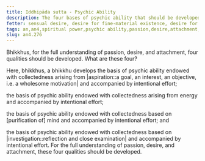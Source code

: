 ```yaml
---
title: Iddhipāda sutta - Psychic Ability
description: The four bases of psychic ability that should be developed for the full understanding of passion, desire, and attachment.
fetter: sensual desire, desire for fine-material existence, desire for immaterial existence, conceit, restlessness, ignorance
tags: an,an4,spiritual power,psychic ability,passion,desire,attachment,collectedness,goal,aspiration,interest,objective,intention,effort,persistence,mind,consciousness,investigation,reflection,close examination
slug: an4.276
---
```


Bhikkhus, for the full understanding of passion, desire, and attachment, four qualities should be developed. What are these four?

Here, bhikkhus, a bhikkhu develops the basis of psychic ability endowed with collectedness arising from |aspiration::a goal, an interest, an objective, i.e. a wholesome motivation| and accompanied by intentional effort;

the basis of psychic ability endowed with collectedness arising from energy and accompanied by intentional effort;

the basis of psychic ability endowed with collectedness based on [purification of] mind and accompanied by intentional effort; and

the basis of psychic ability endowed with collectedness based on |investigation::reflection and close examination| and accompanied by intentional effort. For the full understanding of passion, desire, and attachment, these four qualities should be developed.